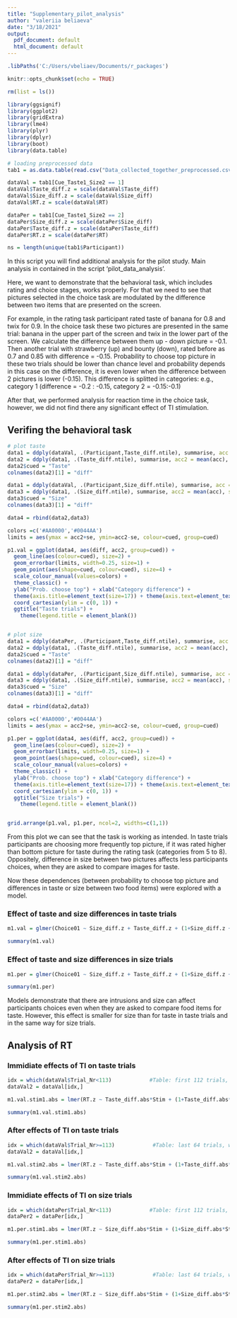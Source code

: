 ---
title: "Supplementary_pilot_analysis"
author: "valeriia beliaeva"
date: "3/18/2021"
output:
  pdf_document: default
  html_document: default
---

```{r setup, warning=FALSE, message=FALSE}

.libPaths('C:/Users/vbeliaev/Documents/r_packages')

knitr::opts_chunk$set(echo = TRUE)

rm(list = ls())

library(ggsignif)
library(ggplot2)
library(gridExtra)
library(lme4)
library(plyr)
library(dplyr)
library(boot)
library(data.table)

# loading preprocessed data
tab1 = as.data.table(read.csv("Data_collected_together_preprocessed.csv"))

dataVal = tab1[Cue_Taste1_Size2 == 1]
dataVal$Taste_diff.z = scale(dataVal$Taste_diff)
dataVal$Size_diff.z = scale(dataVal$Size_diff)
dataVal$RT.z = scale(dataVal$RT)

dataPer = tab1[Cue_Taste1_Size2 == 2]
dataPer$Size_diff.z = scale(dataPer$Size_diff)
dataPer$Taste_diff.z = scale(dataPer$Taste_diff)
dataPer$RT.z = scale(dataPer$RT)

ns = length(unique(tab1$Participant))

```


In this script you will find additional analysis for the pilot study. 
Main analysis in contained in the script 'pilot_data_analysis'. 

Here, we want to demonstrate that the behavioral task, which includes rating and choice stages, works properly. For that we need to see that pictures selected in the choice task are modulated by the difference between two items that are presented on the screen. 

For example, in the rating task participant rated taste of banana for 0.8 and twix for 0.9. In the choice task these two pictures are presented in the same trial: banana in the upper part of the screen and twix in the lower part of the screen. We calculate the difference between them up - down picture = -0.1. Then another trial with strawberry (up) and bounty (down), rated before as 0.7 and 0.85 with difference = -0.15. Probability to choose top picture in these two trials should be lower than chance level and probability depends in this case on the difference, it is even lower when the difference between 2 pictures is lower (-0.15). This difference is splitted in categories: e.g., category 1 (difference = -0.2 : -0.15, category 2 = -0.15:-0.1)

After that, we performed analysis for reaction time in the choice task, however, we did not find there any significant effect of TI stimulation. 

## Verifing the behavioral task 

```{r plot behav task, warning=FALSE, message=FALSE}

# plot taste
data1 = ddply(dataVal, .(Participant,Taste_diff.ntile), summarise, acc = mean(Choice01))
data2 = ddply(data1, .(Taste_diff.ntile), summarise, acc2 = mean(acc), se=sd(acc)/sqrt(ns))
data2$cued = "Taste"
colnames(data2)[1] = "diff"

data1 = ddply(dataVal, .(Participant,Size_diff.ntile), summarise, acc = mean(Choice01))
data3 = ddply(data1, .(Size_diff.ntile), summarise, acc2 = mean(acc), se=sd(acc)/sqrt(ns))
data3$cued = "Size"
colnames(data3)[1] = "diff"

data4 = rbind(data2,data3)

colors =c('#AA0000','#0044AA')
limits = aes(ymax = acc2+se, ymin=acc2-se, colour=cued, group=cued)

p1.val = ggplot(data4, aes(diff, acc2, group=cued)) +
  geom_line(aes(colour=cued), size=2) +
  geom_errorbar(limits, width=0.25, size=1) +
  geom_point(aes(shape=cued, colour=cued), size=4) +
  scale_colour_manual(values=colors) +
  theme_classic() +
  ylab("Prob. choose top") + xlab("Category difference") + 
  theme(axis.title=element_text(size=17)) + theme(axis.text=element_text(size=17)) +
  coord_cartesian(ylim = c(0, 1)) +
  ggtitle("Taste trials") + 
    theme(legend.title = element_blank()) 


# plot size
data1 = ddply(dataPer, .(Participant,Taste_diff.ntile), summarise, acc = mean(Choice01))
data2 = ddply(data1, .(Taste_diff.ntile), summarise, acc2 = mean(acc), se=sd(acc)/sqrt(ns))
data2$cued = "Taste"
colnames(data2)[1] = "diff"

data1 = ddply(dataPer, .(Participant,Size_diff.ntile), summarise, acc = mean(Choice01))
data3 = ddply(data1, .(Size_diff.ntile), summarise, acc2 = mean(acc), se=sd(acc)/sqrt(ns))
data3$cued = "Size"
colnames(data3)[1] = "diff"

data4 = rbind(data2,data3)

colors =c('#AA0000','#0044AA')
limits = aes(ymax = acc2+se, ymin=acc2-se, colour=cued, group=cued)

p1.per = ggplot(data4, aes(diff, acc2, group=cued)) +
  geom_line(aes(colour=cued), size=2) +
  geom_errorbar(limits, width=0.25, size=1) +
  geom_point(aes(shape=cued, colour=cued), size=4) +
  scale_colour_manual(values=colors) +
  theme_classic() +
  ylab("Prob. choose top") + xlab("Category difference") + 
  theme(axis.title=element_text(size=17)) + theme(axis.text=element_text(size=17)) +
  coord_cartesian(ylim = c(0, 1)) +
  ggtitle("Size trials") + 
    theme(legend.title = element_blank())


grid.arrange(p1.val, p1.per, ncol=2, widths=c(1,1))

```

From this plot we can see that the task is working as intended. In taste trials participants are choosing more frequently top picture, if it was rated higher than bottom picture for taste during the rating task (categories from 5 to 8). Oppositely, difference in size between two pictures affects less participants choices, when they are asked to compare images for taste. 

Now these dependences (between probability to choose top picture and differences in taste or size between two food items) were explored with a model. 

### Effect of taste and size differences in taste trials 

```{r behav task model taste, warning=FALSE, message=FALSE}

m1.val = glmer(Choice01 ~ Size_diff.z + Taste_diff.z + (1+Size_diff.z + Taste_diff.z|Participant), data=dataVal, family=binomial(link = "logit"))

summary(m1.val)

```

### Effect of taste and size differences in size trials 

```{r behav task model size, warning=FALSE, message=FALSE}

m1.per = glmer(Choice01 ~ Size_diff.z + Taste_diff.z + (1+Size_diff.z + Taste_diff.z|Participant), data=dataPer, family=binomial(link = "logit"))

summary(m1.per)

```

Models demonstrate that there are intrusions and size can affect participants choices even when they are asked to compare food items for taste. However, this effect is smaller for size than for taste in taste trials and in the same way for size trials. 

## Analysis of RT 

### Immidiate effects of TI on taste trials 

```{r immidiate TI taste, warning=FALSE, message=FALSE}

idx = which(dataVal$Trial_Nr<113)            #Table: first 112 trials, when TI is on
dataVal2 = dataVal[idx,]

m1.val.stim1.abs = lmer(RT.z ~ Taste_diff.abs*Stim + (1+Taste_diff.abs*Stim|Participant), data=dataVal2)

summary(m1.val.stim1.abs)

```

### After effects of TI on taste trials 

```{r after effects TI taste, warning=FALSE, message=FALSE}

idx = which(dataVal$Trial_Nr>=113)            #Table: last 64 trials, when TI is off
dataVal2 = dataVal[idx,]

m1.val.stim2.abs = lmer(RT.z ~ Taste_diff.abs*Stim + (1+Taste_diff.abs*Stim|Participant), data=dataVal2)

summary(m1.val.stim2.abs)

```

### Immidiate effects of TI on size trials 

```{r immidiate TI size, warning=FALSE, message=FALSE}

idx = which(dataPer$Trial_Nr<113)            #Table: first 112 trials, when TI is on
dataPer2 = dataPer[idx,]

m1.per.stim1.abs = lmer(RT.z ~ Size_diff.abs*Stim + (1+Size_diff.abs*Stim|Participant), data=dataPer2)

summary(m1.per.stim1.abs)

```

### After effects of TI on size trials 

```{r after effects TI size, warning=FALSE, message=FALSE}

idx = which(dataPer$Trial_Nr>=113)            #Table: last 64 trials, when TI is off
dataPer2 = dataPer[idx,]

m1.per.stim2.abs = lmer(RT.z ~ Size_diff.abs*Stim + (1+Size_diff.abs*Stim|Participant), data=dataPer2)

summary(m1.per.stim2.abs)

```


